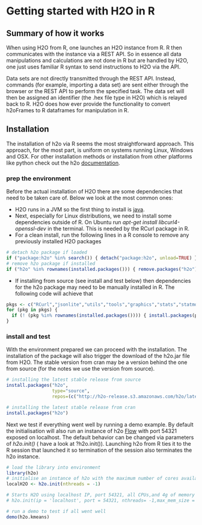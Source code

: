 # Getting started with H2O in R  
    

## Summary of how it works   
When using H2O from R, one launches an  H2O instance from R. R then communicates with the instance via a REST API. So in essence all data manipulations and calculations are not done in R but are handled by H2O, one just uses familiar R syntax to send instructions to H2O via the API.   
    
Data sets are not directly transmitted through the REST API. Instead, commands (for example, importing a data set) are sent either through the browser or the REST API to perform the specified task. The data set will then be assigned an identifier (the .hex file type in H2O) which is relayed back to R. H2O does how ever provide the functionality to convert h2oFrames to R dataframes for manipulation in R.
     
## Installation    
The installation of h2o via R seems the most straightforward approach. This approach, for the most part, is uniform on systems running Linux, Windows and OSX. For other installation methods or installation from other platforms like python check out the h2o [documentation](http://docs.h2o.ai/h2o/latest-stable/h2o-docs/downloading.html).  

### prep the environment  
Before the actual installation of H2O there are some dependencies that need to be taken care of. Below we look at the most common ones:   

- H2O runs in a JVM so the first thing to install is [java](https://java.com/en/download/).  
- Next, especially for Linux distributions, we need to install some dependencies outside of R. On Ubuntu run *apt-get install libcurl4-openssl-dev* in the terminal. This is needed by the RCurl package in R.
- For a clean install, run the following lines in a R console to remove any previously installed H2O packages  
```r
# detach h2o package if loaded
if ("package:h2o" %in% search()) { detach("package:h2o", unload=TRUE) }
# remove h2o package if installed  
if ("h2o" %in% rownames(installed.packages())) { remove.packages("h2o") }
```   
- If installing from source (see install and test below) then dependencies for the h2o package may need to be manually installed in R. The following code will achieve that  

```r
pkgs <- c("RCurl","jsonlite","utils","tools","graphics","stats","statmod","methods")
for (pkg in pkgs) {
  if (! (pkg %in% rownames(installed.packages()))) { install.packages(pkg) }
}
```

    
### install and test   
With the environment prepared we can proceed with the installation. The installation of the package will also trigger the download of the h2o.jar file from H2O. The stable version from cran may be a version behind the one from source (for the notes we use the version from source).

```r
# installing the latest stable release from source
install.packages("h2o", 
                 type="source",
                 repos=(c("http://h2o-release.s3.amazonaws.com/h2o/latest_stable_R")))

# installing the latest stable release from cran
install.packages("h2o")

```  
    
Next we test if everything went well by running a demo example. By default the initialisation will also run an instance of h2o [Flow](http://docs.h2o.ai/h2o/latest-stable/h2o-docs/flow.html) with port 54321 exposed on localhost. The default behavior can be changed via parameters of *h2o.init()* ( have a look at ?h2o.init()). Launching h2o from R ties it to the R session that launched it so termination of the session also terminates the h2o instance. 

```r
# load the library into environment
library(h2o)
# initialise an instance of h2o with the maximum number of cores available
localH2O <- h2o.init(nthreads = -1)

# Starts H2O using localhost IP, port 54321, all CPUs,and 4g of memory
# h2o.init(ip = 'localhost', port = 54321, nthreads= -1,max_mem_size = '4g')

# run a demo to test if all went well
demo(h2o.kmeans)
```



